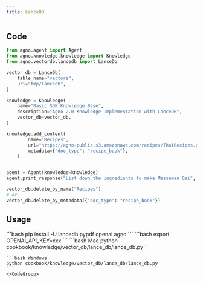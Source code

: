 ```yaml
---
title: LanceDB 
---
```


## Code

```python cookbook/knowledge/vector_db/lance_db/lance_db.py
from agno.agent import Agent
from agno.knowledge.knowledge import Knowledge
from agno.vectordb.lancedb import LanceDb

vector_db = LanceDb(
    table_name="vectors",
    uri="tmp/lancedb",
)

knowledge = Knowledge(
    name="Basic SDK Knowledge Base",
    description="Agno 2.0 Knowledge Implementation with LanceDB",
    vector_db=vector_db,
)

knowledge.add_content(
        name="Recipes",
        url="https://agno-public.s3.amazonaws.com/recipes/ThaiRecipes.pdf",
        metadata={"doc_type": "recipe_book"},
    )


agent = Agent(knowledge=knowledge)
agent.print_response("List down the ingredients to make Massaman Gai", markdown=True)

vector_db.delete_by_name("Recipes")
# or
vector_db.delete_by_metadata({"doc_type": "recipe_book"})
```

## Usage

<Steps>
  <Snippet file="create-venv-step.mdx" />

  <Step title="Install libraries">
    ```bash
    pip install -U lancedb pypdf openai agno
    ```
  </Step>

  <Step title="Set environment variables">
    ```bash
    export OPENAI_API_KEY=xxx
    ```
  </Step>

  <Step title="Run Agent">
    <CodeGroup>
    ```bash Mac
    python cookbook/knowledge/vector_db/lance_db/lance_db.py
    ```

    ```bash Windows
    python cookbook/knowledge/vector_db/lance_db/lance_db.py
    ```
    </CodeGroup>
  </Step>
</Steps>